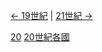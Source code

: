 [[:Category:依年份劃分的19世紀各國|← 19世紀]] | [[:Category:依年份劃分的21世紀各國|21世紀 →]]

[[Category:各年份各國|20]]
[[Category:20世紀各國|]]